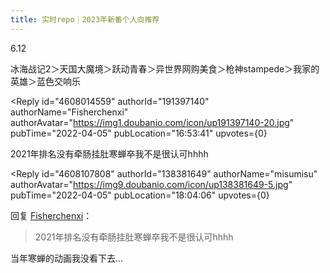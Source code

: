 ```yaml
---
title: 实时repo｜2023年新番个人向推荐
---
```



<Forum groupName="动画番剧" groupUrl="https://www.douban.com/group/596353/" archivedAt="2025-05-16T16:38:48.204Z">
  <Post
    id="263966786"
    title="实时repo｜2023年新番个人向推荐"
    url="https://www.douban.com/group/topic/263966786/?_spm_id=MTM4MzgxNjQ5"
    pubTime="2022-10-30"
    highlightUserId="191397140"
  >
6.12

冰海战记2＞天国大魔境＞跃动青春＞异世界网购美食＞枪神stampede＞我家的英雄＞蓝色交响乐

<Reply
  id="4608014559"
  authorId="191397140"
  authorName="Fisherchenxi"
  authorAvatar="https://img1.doubanio.com/icon/up191397140-20.jpg"
  pubTime="2022-04-05"
  pubLocation="16:53:41"
  upvotes={0}
>
2021年排名没有牵肠挂肚寒蝉卒我不是很认可hhhh
</Reply>

<Reply
  id="4608107808"
  authorId="138381649"
  authorName="misumisu"
  authorAvatar="https://img9.doubanio.com/icon/up138381649-5.jpg"
  pubTime="2022-04-05"
  pubLocation="18:04:06"
  upvotes={0}
>
回复 [Fisherchenxi](https://www.douban.com/people/191397140/)：
 > 2021年排名没有牵肠挂肚寒蝉卒我不是很认可hhhh

当年寒蝉的动画我没看下去\...
</Reply>
  </Post>
</Forum>
